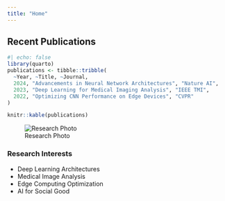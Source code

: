 ---
title: "Home"
---

## Recent Publications

```{r}
#| echo: false
library(quarto)
publications <- tibble::tribble(
  ~Year, ~Title, ~Journal,
  2024, "Advancements in Neural Network Architectures", "Nature AI",
  2023, "Deep Learning for Medical Imaging Analysis", "IEEE TMI",
  2022, "Optimizing CNN Performance on Edge Devices", "CVPR"
)

knitr::kable(publications)
```

::: {.grid}
::: {.g-col-4}
![Research Photo](images/research.jpg){.img-fluid .rounded-3}
:::

::: {.g-col-8}
### Research Interests
- Deep Learning Architectures
- Medical Image Analysis
- Edge Computing Optimization
- AI for Social Good
:::
:::
